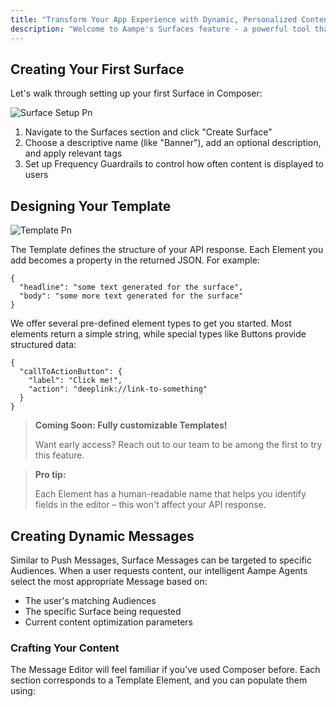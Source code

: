 ```yaml
---
title: "Transform Your App Experience with Dynamic, Personalized Content"
description: "Welcome to Aampe's Surfaces feature - a powerful tool that lets you create personalized, dynamic content for every user of your app. Whether you're looking to customize banners, buttons, carousels, or text content, Surfaces makes it simple to deliver the right message to the right user at the right time."
---
```


## Creating Your First Surface

Let's walk through setting up your first Surface in Composer:

![Surface Setup Pn](/images/surface_setup.png)

1. Navigate to the Surfaces section and click "Create Surface"
2. Choose a descriptive name (like "Banner"), add an optional description, and apply relevant tags
3. Set up Frequency Guardrails to control how often content is displayed to users

## Designing Your Template

![Template Pn](/images/template.png)

The Template defines the structure of your API response. Each Element you add becomes a property in the returned JSON. For example:

```
{  
  "headline": "some text generated for the surface",  
  "body": "some more text generated for the surface"  
}
```

We offer several pre-defined element types to get you started. Most elements return a simple string, while special types like Buttons provide structured data:

```
{  
  "callToActionButton": {  
    "label": "Click me!",  
    "action": "deeplink://link-to-something"  
  }  
}
```

> **Coming Soon: Fully customizable Templates\!**
>
> Want early access? Reach out to our team to be among the first to try this feature.

> **Pro tip:**
>
> Each Element has a human-readable name that helps you identify fields in the editor – this won't affect your API response.

## Creating Dynamic Messages

Similar to Push Messages, Surface Messages can be targeted to specific Audiences. When a user requests content, our intelligent Aampe Agents select the most appropriate Message based on:

- The user's matching Audiences
- The specific Surface being requested
- Current content optimization parameters

### Crafting Your Content

The Message Editor will feel familiar if you've used Composer before. Each section corresponds to a Template Element, and you can populate them using: